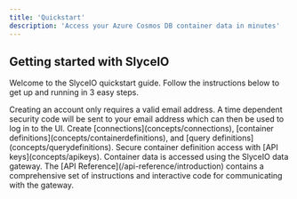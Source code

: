 ```yaml
---
title: 'Quickstart'
description: 'Access your Azure Cosmos DB container data in minutes'
---
```


## Getting started with SlyceIO

Welcome to the SlyceIO quickstart guide. Follow the instructions below to get up and running in 3 easy steps.

<Steps>
  <Step title="Create an account">
    Creating an account only requires a valid email address. A time dependent security code will be sent to your email address which can then be used to log in to the UI.
  </Step>
  <Step title="Set up your containers">    
    Create [connections](concepts/connections), [container definitions](concepts/containerdefinitions), and [query definitions](concepts/querydefinitions). Secure container definition access with [API keys](concepts/apikeys).
  </Step>
  <Step title="Access your container data">
    Container data is accessed using the SlyceIO data gateway. The [API Reference](/api-reference/introduction) contains a comprehensive set of instructions and interactive code for communicating with the gateway.
  </Step>
</Steps>
